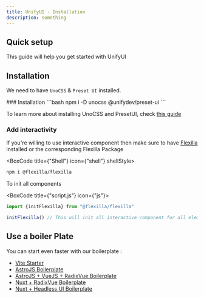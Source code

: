 ```yaml
---
title: UnifyUI - Installation
description: something
---
```


## Quick setup

This guide will help you get started with UnifyUI

## Installation

We need to have `UnoCSS` & `Preset UI` installed.

<Steps>
<Step>
### Installation
<BoxCode title={"Shell"} icon={"shell"} shellStyle>
```bash
npm i -D unocss @unifydev/preset-ui
```
</BoxCode>

To learn more about installing UnoCSS and PresetUI, check [this guide](/preset/installation) 
</Step>
<Step>
### Add interactivity

If you're willing to use interactive component then make sure to have [Flexilla]() installed or the corresponding Flexilla Package

<BoxCode title={"Shell"} icon={"shell"} shellStyle>
```bash
npm i @flexilla/flexilla
```
</BoxCode>

To init all components 

<BoxCode title={"script.js"} icon={"js"}>
```ts
import {initFlexilla} from "@flexilla/flexilla"

initFlexilla() // This will init all interactive component for all element with data-fx-COmponentName attribute
```
</BoxCode>
</Step>
</Steps>


## Use a boiler Plate

You can start even faster with our boilerplate : 
- [Vite Starter]()
- [AstroJS Boilerplate]()
- [AstroJS + VueJS + RadixVue Boilerplate]()
- [Nuxt + RadixVue Boilerplate]()
- [Nuxt + Headless UI Boilerplate]()
